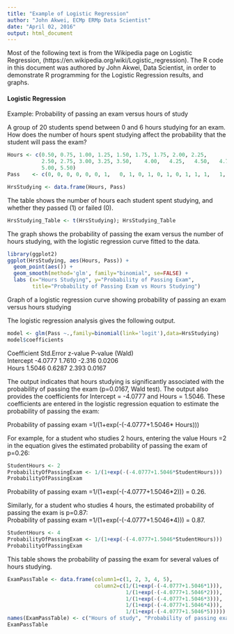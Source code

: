 ```yaml
---
title: "Example of Logistic Regression"
author: "John Akwei, ECMp ERMp Data Scientist"
date: "April 02, 2016"
output: html_document
---
```


Most of the following text is from the Wikipedia page on Logistic Regression, (https://en.wikipedia.org/wiki/Logistic_regression). The R code in this document was authored by John Akwei, Data Scientist, in order to demonstrate R programming for the Logistic Regression results, and graphs.

#### Logistic Regression  

Example: Probability of passing an exam versus hours of study  

A group of 20 students spend between 0 and 6 hours studying for an exam. How does the number of hours spent studying affect the probability that the student will pass the exam?  
```r
Hours <- c(0.50, 0.75, 1.00, 1.25, 1.50, 1.75, 1.75, 2.00, 2.25,
           2.50, 2.75, 3.00, 3.25, 3.50,	4.00,	4.25,	4.50,	4.75,
           5.00, 5.50)
Pass	<- c(0, 0, 0, 0, 0, 0, 1,	0, 1, 0, 1,	0, 1, 0, 1,	1, 1,	1, 1, 1)

HrsStudying <- data.frame(Hours, Pass)
```

The table shows the number of hours each student spent studying, and whether they passed (1) or failed (0).   

```r
HrsStudying_Table <- t(HrsStudying); HrsStudying_Table
```
The graph shows the probability of passing the exam versus the number of hours studying, with the logistic regression curve fitted to the data.  

```r
library(ggplot2)
ggplot(HrsStudying, aes(Hours, Pass)) +
  geom_point(aes()) +
  geom_smooth(method='glm', family="binomial", se=FALSE) +
  labs (x="Hours Studying", y="Probability of Passing Exam",
        title="Probability of Passing Exam vs Hours Studying")
```

Graph of a logistic regression curve showing probability of passing an exam versus hours studying  

The logistic regression analysis gives the following output.  
```r
model <- glm(Pass ~.,family=binomial(link='logit'),data=HrsStudying)
model$coefficients
```

Coefficient	Std.Error	z-value	P-value (Wald)  
Intercept	-4.0777	1.7610	-2.316	0.0206  
Hours	1.5046	0.6287	2.393	0.0167  

The output indicates that hours studying is significantly associated with the probability of passing the exam (p=0.0167, Wald test). The output also provides the coefficients for Intercept = -4.0777 and Hours = 1.5046. These coefficients are entered in the logistic regression equation to estimate the probability of passing the exam:  

Probability of passing exam =1/(1+exp(-(-4.0777+1.5046* Hours)))  

For example, for a student who studies 2 hours, entering the value Hours =2 in the equation gives the estimated probability of passing the exam of p=0.26:  
```r
StudentHours <- 2
ProbabilityOfPassingExam <- 1/(1+exp(-(-4.0777+1.5046*StudentHours)))
ProbabilityOfPassingExam
```

Probability of passing exam =1/(1+exp(-(-4.0777+1.5046*2))) = 0.26.  

Similarly, for a student who studies 4 hours, the estimated probability of passing the exam is p=0.87:  
Probability of passing exam =1/(1+exp(-(-4.0777+1.5046*4))) = 0.87.  
```r
StudentHours <- 4
ProbabilityOfPassingExam <- 1/(1+exp(-(-4.0777+1.5046*StudentHours)))
ProbabilityOfPassingExam
```

This table shows the probability of passing the exam for several values of hours studying.  
```r
ExamPassTable <- data.frame(column1=c(1, 2, 3, 4, 5),
                            column2=c(1/(1+exp(-(-4.0777+1.5046*1))),
                                      1/(1+exp(-(-4.0777+1.5046*2))),
                                      1/(1+exp(-(-4.0777+1.5046*3))),
                                      1/(1+exp(-(-4.0777+1.5046*4))),
                                      1/(1+exp(-(-4.0777+1.5046*5)))))
names(ExamPassTable) <- c("Hours of study", "Probability of passing exam")
ExamPassTable
```